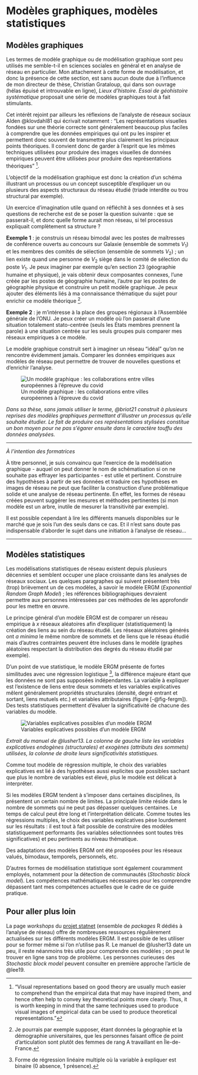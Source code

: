 # Modèles graphiques, modèles statistiques {#sec-Cmodeles}

## Modèles graphiques

Les termes de modèle graphique ou de modélisation graphique sont peu utilisés me semble-t-il en sciences sociales en général et en analyse de réseau en particulier. Mon attachement à cette forme de modélisation, et donc la présence de cette section, est sans aucun doute due à l'influence de mon directeur de thèse, Christian Grataloup, qui dans son ouvrage (hélas épuisé et introuvable en ligne), *Lieux d'histoire. Essai de géohistoire systématique* proposait une série de modèles graphiques tout à fait stimulants.

Cet intérêt rejoint par ailleurs les réflexions de l'analyste de réseaux sociaux Alden @klovdahl81 qui écrivait notamment : "Les représentations visuelles fondées sur une théorie correcte sont généralement beaucoup plus faciles à comprendre que les données empiriques qui ont pu les inspirer et permettent donc souvent de transmettre plus clairement les principaux points théoriques. Il convient donc de garder à l'esprit que les mêmes techniques utilisées pour produire des images visuelles de données empiriques peuvent être utilisées pour produire des représentations théoriques" [^cmodeles-1].

[^cmodeles-1]: "Visual representations based on good theory are usually much easier to comprehend than the empirical data that may have inspired them, and hence often help to convey key theoretical points more clearly. Thus, it is worth keeping in mind that the same techniques used to produce visual images of empirical data can be used to produce theoretical representations."

L'objectif de la modélisation graphique est donc la création d'un schéma illustrant un processus ou un concept susceptible d'expliquer un ou plusieurs des aspects structuraux du réseau étudié (triade interdite ou trou structural par exemple).

Un exercice d'imagination utile quand on réfléchit à ses données et à ses questions de recherche est de se poser la question suivante : que se passerait-il, et donc quelle forme aurait mon réseau, si tel processus expliquait complètement sa structure ?

**Exemple 1** : je construis un réseau bimodal avec les postes de maîtresses de conférence ouverts au concours sur Galaxie (ensemble de sommets $V_1$) et les membres des comités de sélection (ensemble de sommets $V_2$) ; un lien existe quand une personne de $V_2$ siège dans le comité de sélection du poste $V_1$. Je peux imaginer par exemple qu'en section 23 (géographie humaine et physique), je vais obtenir deux composantes connexes, l'une créée par les postes de géographie humaine, l'autre par les postes de géographie physique et construire un petit modèle graphique. Je peux ajouter des éléments liés à ma connaissance thématique du sujet pour enrichir ce modèle théorique [^cmodeles-2].

[^cmodeles-2]: Je pourrais par exemple supposer, étant données la géographie et la démographie universitaires, que les personnes faisant office de point d'articulation sont plutôt des femmes de rang A travaillant en Île-de-France.

**Exemple 2** : je m'intéresse à la place des groupes régionaux à l'Assemblée générale de l'ONU. Je peux créer un modèle où l'on passerait d'une situation totalement stato-centrée (seuls les États membres prennent la parole) à une situation centrée sur les seuls groupes puis comparer mes réseaux empiriques à ce modèle.

Le modèle graphique construit sert à imaginer un réseau "idéal" qu'on ne rencontre évidemment jamais. Comparer les données empiriques aux modèles de réseau peut permettre de trouver de nouvelles questions et d'enrichir l'analyse.

![Un modèle graphique : les collaborations entre villes européennes à l'épreuve du covid](images/briot_p396.PNG)

*Dans sa thèse, sans jamais utiliser le terme, @briot21 construit à plusieurs reprises des modèles graphiques permettant d'illustrer un processus qu'elle souhaite étudier. Le fait de produire ces représentations stylisées constitue un bon moyen pour ne pas s'égarer ensuite dans le caractère touffu des données analysées.*

------------------------------------------------------------------------

*À l'intention des formatrices*

À titre personnel, je suis convaincu que l'exercice de la modélisation graphique - auquel on peut donner le nom de schématisation si on ne souhaite pas effrayer les participantes - est utile et pertinent. Construire des hypothèses à partir de ses données et traduire ces hypothèses en images de réseau ne peut que faciliter la construction d'une problématique solide et une analyse de réseau pertinente. En effet, les formes de réseau créées peuvent suggérer les mesures et méthodes pertinentes (si mon modèle est un arbre, inutile de mesurer la transitivité par exemple).

Il est possible cependant à lire les différents manuels disponibles sur le marché que je sois l'un des seuls dans ce cas. Et il n'est sans doute pas indispensable d'aborder le sujet dans une initiation à l'analyse de réseau...

------------------------------------------------------------------------

## Modèles statistiques

Les modélisations statistiques de réseau existent depuis plusieurs décennies et semblent occuper une place croissante dans les analyses de réseaux sociaux. Les quelques paragraphes qui suivent présentent très (trop) brièvement un de ces modèles, à savoir le modèle ERGM (*Exponential Random Graph Model*) ; les références bibliographiques devraient permettre aux personnes intéressées par ces méthodes de les approfondir pour les mettre en œuvre.

Le principe général d'un modèle ERGM est de comparer un réseau empirique à $x$ réseaux aléatoires afin d'expliquer (statistiquement) la création des liens au sein du réseau étudié. Les réseaux aléatoires générés ont *a minima* le même nombre de sommets et de liens que le réseau étudié mais d'autres contraintes peuvent être incluses dans le modèle (graphes aléatoires respectant la distribution des degrés du réseau étudié par exemple).

D'un point de vue statistique, le modèle ERGM présente de fortes similitudes avec une régression logistique [^cmodeles-3], la différence majeure étant que les données ne sont pas supposées indépendantes. La variable à expliquer est l'existence de liens entre deux sommets et les variables explicatives mêlent généralement propriétés structurales (densité, degré entrant et sortant, liens mutuels etc.) et variables attributaires (figure [-@fig-fergm]). Des tests statistiques permettent d'évaluer la significativité de chacune des variables du modèle.

[^cmodeles-3]: Forme de régression linéaire multiple où la variable à expliquer est binaire (0 absence, 1 présence).

![Variables explicatives possibles d'un modèle ERGM](images/lusher_p43.png){#fig-fergm}

*Extrait du manuel de @lusher13. La colonne de gauche liste les variables explicatives endogènes (structurales) et exogènes (attributs des sommets) utilisées, la colonne de droite leurs significativités statistiques.*

Comme tout modèle de régression multiple, le choix des variables explicatives est lié à des hypothèses aussi explicites que possibles sachant que plus le nombre de variables est élevé, plus le modèle est délicat à interpréter.

Si les modèles ERGM tendent à s'imposer dans certaines disciplines, ils présentent un certain nombre de limites. La principale limite réside dans le nombre de sommets qui ne peut pas dépasser quelques centaines. Le temps de calcul peut être long et l'interprétation délicate. Comme toutes les régressions multiples, le choix des variables explicatives pèse lourdement sur les résultats : il est tout à fait possible de construire des modèles statistiquement performants (les variables sélectionnées sont toutes très significatives) et peu pertinents au niveau thématique.

Des adaptations des modèles ERGM ont été proposées pour les réseaux valués, bimodaux, temporels, personnels, etc.

D'autres formes de modélisation statistique sont également couramment employés, notamment pour la détection de communautés (*Stochastic block model*). Les compétences mathématiques nécessaires pour les comprendre dépassent tant mes compétences actuelles que le cadre de ce guide pratique.

## Pour aller plus loin

La page *workshops* du [projet statnet](https://statnet.org/workshops/) (ensemble de *packages* R dédiés à l'analyse de réseau) offre de nombreuses ressources régulièrement actualisées sur les différents modèles ERGM. Il est possible de les utiliser pour se former même si l'on n'utilise pas R. Le manuel de @lusher13 date un peu, il reste néanmoins très utile pour comprendre ces modèles ; on peut le trouver en ligne sans trop de problème. Les personnes curieuses des *Stochastic block model* peuvent consulter en première approche l'article de @lee19.
